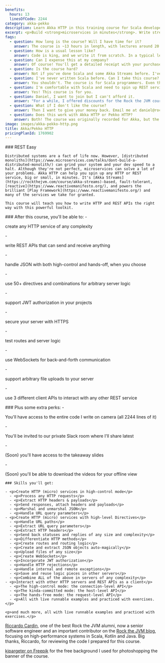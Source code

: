 ```yaml
---
benefits:
  hours: 13
  linesOfCode: 2244
category: akka-pekko
description: Learn Akka HTTP in this training course for Scala developers. Write reactive, stream-based microservices, REST APIs and backends.
excerpt: <p>Build <strong>microservices in minutes</strong>. Write stream-based REST APIs, backends and microservices, send and receive JSON auto-magically, all with a powerful server DSL.</p>
faqs:
  - question: How long is the course? Will I have time for it?
    answer: The course is ~13 hours in length, with lectures around 20 minutes each. I recommend at least 1 hour of focused learning at one time.
  - question: How is a usual lesson like?
    answer: Code is king, and we write it from scratch. In a typical lesson I'll explain some concepts, either briefly on a diagram or directly in the code. We then run live examples, and usually I'll finish the lesson with some exercises, which I then solve on camera after you've tried them yourself.
  - question: Can I expense this at my company?
    answer: Of course! You'll get a detailed receipt with your purchase, including VAT (if applicable to you), which you can take to your employer to reimburse. Most (wise) companies will reimburse courses like this.
  - question: Is the course hard?
    answer: Not if you've done Scala and some Akka Streams before. I've designed the course to give you a challenge, but not too much that it becomes frustrating. In case you struggle with something, we have a whole group on Slack for discussions, and I'm responsive.
  - question: I've never written Scala before. Can I take this course?
    answer: You shouldn't. The course is for Scala programmers. Even though we do a bit of a recap at the beginning of the course to make sure we're all on the same page, that part is not enough to give you confident skills with Scala if you've never seen it before.
  - question: I'm comfortable with Scala and need to spin up REST services easily. Should I take this course?
    answer: Yes! This course is for you.
  - question: Daniel, I want to join but I can't afford it.
    answer: "For a while, I offered discounts for the Rock the JVM courses to whomever needed them. But then I looked at the stats: almost nobody who took them actually completed any course. The full-price students were 3x as likely to complete the course. So I'm not offering discounts anymore. This course will pay off if you commit. "
  - question: What if I don't like the course?
    answer: Then I want to give your money back. Email me at daniel@rockthejvm.com with your receipt, and I will refund you. Less than 1% of the Rock the JVM students have refunded a course, and the refund took less than 72 hours.
  - question: Does this work with Akka HTTP or Pekko HTTP?
    answer: Both! The course was originally recorded for Akka, but the code is almost identical for Pekko and I give detailed instructions for the (minimal) differences.
image: images/akka-pekko-http.png
title: Akka/Pekko HTTP
pricingPlanId: 1769902
---
```



<CourseLayout>
  <Fragment slot="goal">
    ### REST Easy

    Distributed systems are a fact of life now. However, [distributed monoliths](https://www.microservices.com/talks/dont-build-a-distributed-monolith/) can grind your system and your dev speed to a halt. Although they're not perfect, microservices can solve a lot of your problems. Akka HTTP can help you spin up any HTTP or REST service, big or small, in minutes. It's [Akka Streams](https://rockthejvm.com/course/akka-streams)-based, fault-tolerant, [reactive](https://www.reactivemanifesto.org/), and powers the brilliant [Play Framework](https://www.reactivemanifesto.org/) and many of the services we take for granted.

    This course will teach you how to write HTTP and REST APIs the right way with this powerful toolkit.

  </Fragment>
  <Fragment slot="question">
    ### After this course, you'll be able to:
    - <p>create any HTTP service of any complexity</p>
    - <p>write REST APIs that can send and receive anything</p>
    - <p>handle JSON with both high-control and hands-off, when you choose</p>
    - <p>use 50+ directives and combinations for arbitrary server logic</p>
    - <p>support JWT authorization in your projects</p>
    - <p>secure your server with HTTPS</p>
    - <p>test routes and server logic</p>
    - <p>use WebSockets for back-and-forth communication</p>
    - <p>support arbitrary file uploads to your server</p>
    - <p>use 3 different client APIs to interact with any other REST service</p>

  </Fragment>
  <Fragment slot="skills">
    ### Plus some extra perks:
    - <p>You'll have access to the entire code I write on camera (all 2244 lines of it)</p>
    - <p>You'll be invited to our private Slack room where I'll share latest</p>
    - <p>(Soon) you'll have access to the takeaway slides</p>
    - <p>(Soon) you'll be able to download the videos for your offline view</p>

    ### Skills you'll get:

    - <p>Create HTTP (micro) services in high-control mode</p>
      - <p>Process any HTTP requests</p>
      - <p>Extract HTTP headers & payloads</p>
      - <p>Send responses, attach headers and payloads</p>
      - <p>Marshal and unmarshal JSON</p>
      - <p>Handle URL query parameters</p>
    - <p>Create HTTP (micro) services with high-level Directives</p>
      - <p>Handle URL paths</p>
      - <p>Extract URL query parameters</p>
      - <p>Extract HTTP headers</p>
      - <p>Send back statuses and replies of any size and complexity</p>
      - <p>Differentiate HTTP methods</p>
      - <p>Create routes and routing logic</p>
      - <p>Create and extract JSON objects auto-magically</p>
      - <p>Upload files of any size</p>
      - <p>Create WebSockets</p>
      - <p>Incorporate JWT authorization</p>
      - <p>Handle HTTP rejections</p>
      - <p>Handle internal and remote exceptions</p>
      - <p>Save and reuse logic pieces in other servers</p>
      - <p>Combine ALL of the above in servers of any complexity</p>
    - <p>Interact with other HTTP servers and REST APIs as a client</p>
      - <p>The high-control mode: the connection-level API</p>
      - <p>The kinda-committed mode: the host-level API</p>
      - <p>The hands-free mode: the request-level API</p>
      - <p>All with live runnable examples and practiced with exercises.</p>

    <p>and much more, all with live runnable examples and practiced with exercises.</p>

  </Fragment>
  <Fragment slot="thanks">
    <p><a href="https://www.linkedin.com/in/riccardocardin/">Riccardo Cardin</a>, one of the best Rock the JVM alumni, now a senior software engineer and an important contributor on the <a href="/articles">Rock the JVM blog</a>, focusing on high-performance systems in Scala, Kotlin and Java. Big thanks, Riccardo, for reviewing the code I prepared for this course.</p>
    <p><a href="https://www.freepik.com/free-photo/3d-render-spotlights-grunge-brick-wall_1202914.htm">kjpargeter on Freepik</a> for the free background I used for photoshopping the banner of the course.</p>

  </Fragment>
</CourseLayout>
